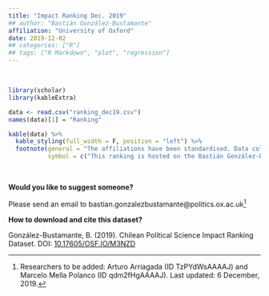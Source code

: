 ```yaml
---
title: "Impact Ranking Dec. 2019"
## author: "Bastián González-Bustamante"
affiliation: "University of Oxford"
date: 2019-12-02
## categories: ["R"]
## tags: ["R Markdown", "plot", "regression"]
---
```


\

```r
library(scholar)
library(kableExtra)

data <- read.csv("ranking_dec19.csv")
names(data)[1] = "Ranking"

kable(data) %>%
  kable_styling(full_width = F, position = "left") %>%
  footnote(general = "The affiliations have been standardised. Data collected on 2 December, 2019",
           symbol = c("This ranking is hosted on the Bastián González-Bustamante [personal website](http://users.ox.ac.uk/~shil5311/) at the University of Oxford."))
```

\

**Would you like to suggest someone?**

Please send an email to bastian.gonzalezbustamante@politics.ox.ac.uk^[Researchers to be added: Arturo Arriagada (ID TzPYdWsAAAAJ) and Marcelo Mella Polanco (ID qdm2fHgAAAAJ). Last updated: 6 December, 2019.]

**How to download and cite this dataset?**

González-Bustamante, B. (2019). Chilean Political Science Impact Ranking Dataset. DOI: [10.17605/OSF.IO/M3NZD](http://doi.org/10.17605/OSF.IO/M3NZD)
